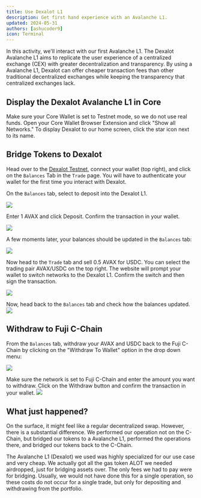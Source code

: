 ```yaml
---
title: Use Dexalot L1
description: Get first hand experience with an Avalanche L1.
updated: 2024-05-31
authors: [ashucoder9]
icon: Terminal
---
```


In this activity, we'll interact with our first Avalanche L1. The Dexalot Avalanche L1 aims to replicate the user experience of a centralized exchange (CEX) with greater decentralization and transparency. By using a Avalanche L1, Dexalot can offer cheaper transaction fees than other traditional decentralized exchanges while keeping the transparency that centralized exchanges lack.

## Display the Dexalot Avalanche L1 in Core

Make sure your Core Wallet is set to Testnet mode, so we do not use real funds. Open your Core Wallet Browser Extension and click "Show all Networks." To display Dexalot to our home screen, click the star icon next to its name.

## Bridge Tokens to Dexalot

Head over to the [Dexalot Testnet](https://app.dexalot-test.com/trade), connect your wallet (top right), and click on the `Balances` Tab in the `Trade` page. You will have to authenticate your wallet for the first time you interact with Dexalot.

On the `Balances` tab, select to deposit into the Dexalot L1.

![](/course-images/avalanche-fundamentals/15.png)

Enter 1 AVAX and click Deposit. Confirm the transaction in your wallet.

![](/course-images/avalanche-fundamentals/deposit.png)

A few moments later, your balances should be updated in the `Balances` tab:

![](/course-images/avalanche-fundamentals/16.png)

Now head to the `Trade` tab and sell 0.5 AVAX for USDC. You can select the trading pair AVAX/USDC on the top right. The website will prompt your wallet to switch networks to the Dexalot L1. Confirm the switch and then sign the transaction.

![](/course-images/avalanche-fundamentals/17.png)

Now, head back to the `Balances` tab and check how the balances updated.
![](/course-images/avalanche-fundamentals/updated-balance.png)


## Withdraw to Fuji C-Chain

From the `Balances` tab, withdraw your AVAX and USDC back to the Fuji C-Chain by clicking on the "Withdraw To Wallet" option in the drop down menu:

![](/course-images/avalanche-fundamentals/18.png)

Make sure the network is set to Fuji C-Chain and enter the amount you want to withdraw. Click on the Withdraw button and confirm the transaction in your wallet.
![](/course-images/avalanche-fundamentals/bridge-back-usdc.png)


## What just happened?

On the surface, it might feel like a regular decentralized swap. However, there is a substantial difference. We performed our operation not on the C-Chain, but bridged our tokens to a Avalanche L1, performed the operations there, and bridged our tokens back to the C-Chain.

The Avalanche L1 (Dexalot) we used was highly specialized for our use case and very cheap. We actually got all the gas token ALOT we needed airdropped, just for bridging assets over. The only fees we had to pay were for bridging. Usually, we would not have done this for a single operation, so these costs do not occur for a single trade, but only for depositing and withdrawing from the portfolio.

